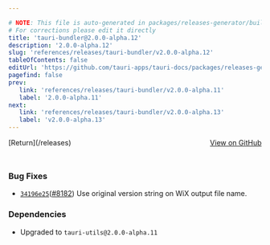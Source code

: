 ```yaml
---

# NOTE: This file is auto-generated in packages/releases-generator/build.ts
# For corrections please edit it directly
title: 'tauri-bundler@2.0.0-alpha.12'
description: '2.0.0-alpha.12'
slug: 'references/releases/tauri-bundler/v2.0.0-alpha.12'
tableOfContents: false
editUrl: 'https://github.com/tauri-apps/tauri-docs/packages/releases-generator/build.ts'
pagefind: false
prev:
   link: 'references/releases/tauri-bundler/v2.0.0-alpha.11'
   label: '2.0.0-alpha.11'
next:
   link: 'references/releases/tauri-bundler/v2.0.0-alpha.13'
   label: 'v2.0.0-alpha.13'
---
```


			

<ReleaseSidebar slug="references/releases/tauri-bundler"  packageName="tauri-bundler" />

<div style="margin-bottom:3rem; display: flex; justify-content: space-between; align-items: center"><span>[Return](/releases)</span><span><a href="https://github.com/tauri-apps/tauri/releases/tag/tauri-bundler-v2.0.0-alpha.12">View on GitHub</a></span></div>

### Bug Fixes

- [`34196e25`](https://www.github.com/tauri-apps/tauri/commit/34196e25c4ca2362bdfe1cf4598082aca71fe0a0)([#8182](https://www.github.com/tauri-apps/tauri/pull/8182)) Use original version string on WiX output file name.

### Dependencies

- Upgraded to `tauri-utils@2.0.0-alpha.11`

